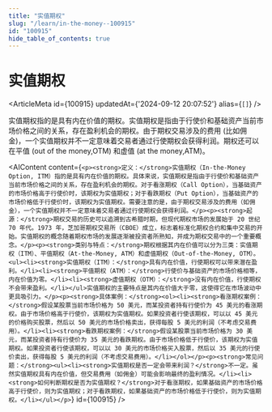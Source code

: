 ```yaml
---
title: "实值期权"
slug: "/learn/in-the-money--100915"
id: "100915"
hide_table_of_contents: true
---
```



# 实值期权

<ArticleMeta id={100915} updatedAt={'2024-09-12 20:07:52'} alias={`[]`} />
<div className='border-solid border-b border-t-0 my-4 border-[var(--ifm-color-gray-300)]' />

实值期权指的是具有内在价值的期权。实值期权是指由于行使价和基础资产当前市场价格之间的关系，存在盈利机会的期权。由于期权交易涉及的费用 (比如佣金)，一个实值期权并不一定意味着交易者通过行使期权会获得利润。期权还可以在平值 (out of the money,OTM) 和虚值 (at the money,ATM)。

<AIContent content={`<p><strong>定义：</strong>实值期权（In-the-Money Option, ITM）指的是具有内在价值的期权。具体来说，实值期权是指由于行使价和基础资产当前市场价格之间的关系，存在盈利机会的期权。对于看涨期权（Call Option），当基础资产的市场价格高于行使价时，该期权为实值期权；对于看跌期权（Put Option），当基础资产的市场价格低于行使价时，该期权为实值期权。需要注意的是，由于期权交易涉及的费用（如佣金），一个实值期权并不一定意味着交易者通过行使期权会获得利润。</p><p><strong>起源：</strong>期权交易的历史可以追溯到古希腊时期，但现代期权市场的发展始于 20 世纪 70 年代。1973 年，芝加哥期权交易所（CBOE）成立，标志着标准化期权合约和集中交易的开始。实值期权的概念随着期权市场的发展逐渐被投资者所熟知，并成为期权交易中的一个重要概念。</p><p><strong>类别与特点：</strong>期权根据其内在价值可以分为三类：实值期权（ITM）、平值期权（At-the-Money, ATM）和虚值期权（Out-of-the-Money, OTM）。<ul><li><strong>实值期权（ITM）：</strong>具有内在价值，行使期权可以带来潜在盈利。</li><li><strong>平值期权（ATM）：</strong>行使价与基础资产的市场价格相等，内在价值为零。</li><li><strong>虚值期权（OTM）：</strong>没有内在价值，行使期权不会带来盈利。</li></ul>实值期权的主要特点是其内在价值大于零，这使得它在市场波动中更具吸引力。</p><p><strong>具体案例：</strong><ol><li><strong>看涨期权案例：</strong>假设某股票当前市场价格为 50 美元，而某投资者持有行使价为 45 美元的看涨期权。由于市场价格高于行使价，该期权为实值期权。如果投资者行使该期权，可以以 45 美元的价格购买股票，然后以 50 美元的市场价格卖出，获得每股 5 美元的利润（不考虑交易费用）。</li><li><strong>看跌期权案例：</strong>假设某股票当前市场价格为 30 美元，而某投资者持有行使价为 35 美元的看跌期权。由于市场价格低于行使价，该期权为实值期权。如果投资者行使该期权，可以以 30 美元的市场价格买入股票，然后以 35 美元的行使价卖出，获得每股 5 美元的利润（不考虑交易费用）。</li></ol></p><p><strong>常见问题：</strong><ul><li><strong>实值期权是否一定会带来利润？</strong>不一定。虽然实值期权具有内在价值，但交易费用（如佣金）可能会影响最终的盈利情况。</li><li><strong>如何判断期权是否为实值期权？</strong>对于看涨期权，如果基础资产的市场价格高于行使价，则为实值期权；对于看跌期权，如果基础资产的市场价格低于行使价，则为实值期权。</li></ul></p>`} id={100915} />
